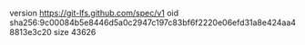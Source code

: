 version https://git-lfs.github.com/spec/v1
oid sha256:9c00084b5e8446d5a0c2947c197c83bf6f2220e06efd31a8e424aa48813e3c20
size 43626
